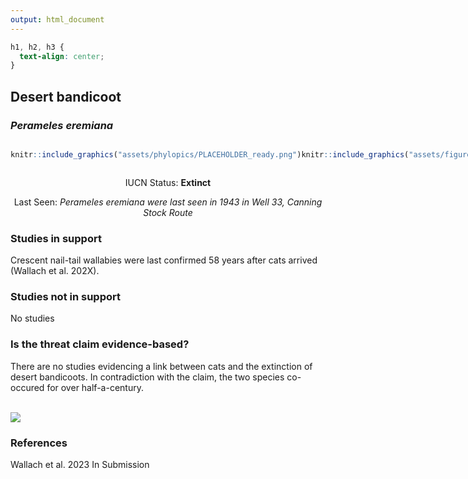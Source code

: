 ```yaml
---
output: html_document
---
```

```css
h1, h2, h3 {
  text-align: center;
}
```

## **Desert bandicoot**
### *Perameles eremiana*

:::: {style="display: flex;"}

::: {}
  ```r
  knitr::include_graphics("assets/phylopics/PLACEHOLDER_ready.png")
  ```
:::

::: {}

:::

::: {}
  ```r
  knitr::include_graphics("assets/figures/Map_Cat_Perameles eremiana.png")
  ```
:::

::::

<center>
IUCN Status: **Extinct**

Last Seen: *Perameles eremiana were last seen in 1943 in Well 33, Canning Stock Route*

</center>


### Studies in support

Crescent nail-tail wallabies were last confirmed 58 years after cats arrived (Wallach et al. 202X).

### Studies not in support

No studies

### Is the threat claim evidence-based?

There are no studies evidencing a link between cats and the extinction of desert bandicoots. In contradiction with the claim, the two species co-occured for over half-a-century.
<br>
<br>

![](assets/figures/Main_Evidence_Cat_Perameles eremiana.png)

### References

Wallach et al. 2023 In Submission

